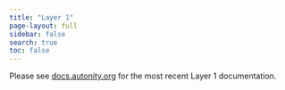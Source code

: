 ```yaml
---
title: "Layer 1"
page-layout: full
sidebar: false
search: true
toc: false
---
```


Please see [docs.autonity.org](https://docs.autonity.org) for the most recent Layer 1 documentation.


